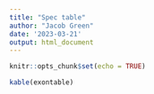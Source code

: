 ```yaml
---
title: "Spec table"
author: "Jacob Green"
date: '2023-03-21'
output: html_document
---
```


```r
knitr::opts_chunk$set(echo = TRUE)
```

```r
kable(exontable)
```